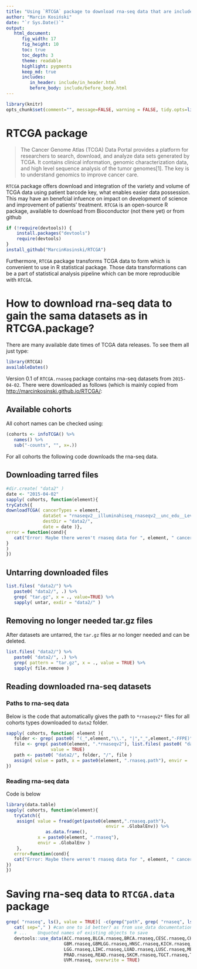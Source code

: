 ```yaml
---
title: "Using `RTCGA` package to download rna-seq data that are included in `RTCGA.rnaseq` package"
author: "Marcin Kosiński"
date: "`r Sys.Date()`"
output: 
   html_document:
      fig_width: 17
      fig_height: 10
      toc: true
      toc_depth: 3
      theme: readable
      highlight: pygments
      keep_md: true
      includes:
         in_header: include/in_header.html
         before_body: include/before_body.html
---
```


```r
library(knitr)
opts_chunk$set(comment="", message=FALSE, warning = FALSE, tidy.opts=list(keep.blank.line=TRUE, width.cutoff=150),options(width=150), cache=TRUE, eval = FALSE)
```

# RTCGA package

> The Cancer Genome Atlas (TCGA) Data Portal provides a platform for researchers to search, download, and analyze data sets generated by TCGA. It contains clinical information, genomic characterization data, and high level sequence analysis of the tumor genomes[1]. The key is to understand genomics to improve cancer care.

`RTCGA` package offers download and integration of the variety and volume of TCGA data using patient barcode key, what enables easier data possession. This may have an benefcial infuence on impact on development of science and improvement of patients' treatment. `RTCGA` is an open-source R package, available to download from Bioconductor (not there yet) or from github
```r
if (!require(devtools)) {
    install.packages("devtools")
    require(devtools)
}
install_github("MarcinKosinski/RTCGA")
```

Furthermore, `RTCGA` package transforms TCGA data to form which is convenient to use in R statistical package. Those data transformations can be a part of statistical analysis pipeline which can be more reproducible with `RTCGA`.

# How to download rna-seq data to gain the sama datasets as in RTCGA.package?

There are many available date times of TCGA data releases. To see them all just type:
```r
library(RTCGA)
availableDates()
```

Version 0.1 of `RTCGA.rnaseq` package contains rna-seq datasets from `2015-04-02`.
There were downloaded as follows (which is mainly copied from [http://marcinkosinski.github.io/RTCGA/](http://marcinkosinski.github.io/RTCGA/):

## Available cohorts

All cohort names can be checked using:
```r
(cohorts <- infoTCGA() %>% 
   names() %>% 
   sub("-counts", "", x=.))
```

For all cohorts the following code downloads the rna-seq data.

## Downloading tarred files
```r
#dir.create( "data2" )
date <- "2015-04-02"
sapply( cohorts, function(element){
tryCatch({
downloadTCGA( cancerTypes = element, 
              dataSet = "rnaseqv2__illuminahiseq_rnaseqv2__unc_edu__Level_3__RSEM_genes_normalized__data.Level",
              destDir = "data2/", 
              date = date )},
error = function(cond){
   cat("Error: Maybe there weren't rnaseq data for ", element, " cancer.\n")
}
)
})
```

## Untarring downloaded files

```r
list.files( "data2/") %>% 
   paste0( "data2/", .) %>%
   grep( "tar.gz", x = ., value=TRUE) %>%
   sapply( untar, exdir = "data2/" )
```
## Removing no longer needed tar.gz files
After datasets are untarred, the `tar.gz` files ar no longer needed and can be deleted.

```r
list.files( "data2/") %>% 
   paste0( "data2/", .) %>%
   grep( pattern = "tar.gz", x = ., value = TRUE) %>%
   sapply( file.remove )

```

## Reading downloaded rna-seq datasets

### Paths to rna-seq data
Below is the code that automatically gives the path to `*rnaseqv2*` files for all cohorts types downloaded to `data2` folder.

```r
sapply( cohorts, function( element ){
   folder <- grep( paste0( "(_",element,"\\.", "|","_",element,"-FFPE)", ".*rnaseqv2"), list.files("data2/"),value = TRUE)
   file <- grep( paste0(element, ".*rnaseqv2"), list.files( paste0( "data2/",folder ) ),
                 value = TRUE)
   path <- paste0( "data2/", folder, "/", file )
   assign( value = path, x = paste0(element, ".rnaseq.path"), envir = .GlobalEnv)
}) 
```

### Reading rna-seq data 

Code is below


```r
library(data.table)
sapply( cohorts, function(element){
   tryCatch({
    assign( value = fread(get(paste0(element,".rnaseq.path"),
                                      envir = .GlobalEnv)) %>%
               as.data.frame(),
            x = paste0(element, ".rnaseq"),
            envir = .GlobalEnv )
    },
   error=function(cond){
   cat("Error: Maybe there weren't rnaseq data for ", element, " cancer.\n")
})
})
```



# Saving rna-seq data to `RTCGA.data` package


```r
grep( "rnaseq", ls(), value = TRUE)[ -c(grep("path", grep( "rnaseq", ls(), value = TRUE)))] %>%
   cat( sep="," ) #can one to id better? as from use_data documentation:
   # ...	Unquoted names of existing objects to save
   devtools::use_data(ACC.rnaseq,BLCA.rnaseq,BRCA.rnaseq,CESC.rnaseq,CHOL.rnaseq,COAD.rnaseq,COADREAD.rnaseq,DLBC.rnaseq,
                      GBM.rnaseq,GBMLGG.rnaseq,HNSC.rnaseq,KICH.rnaseq,KIPAN.rnaseq,KIRC.rnaseq,KIRP.rnaseq,LAML.rnaseq,
                      LGG.rnaseq,LIHC.rnaseq,LUAD.rnaseq,LUSC.rnaseq,MESO.rnaseq,OV.rnaseq,PAAD.rnaseq,PCPG.rnaseq,
                      PRAD.rnaseq,READ.rnaseq,SKCM.rnaseq,TGCT.rnaseq,THCA.rnaseq,THYM.rnaseq,UCEC.rnaseq,UCS.rnaseq,
                      UVM.rnaseq, overwrite = TRUE)
```

